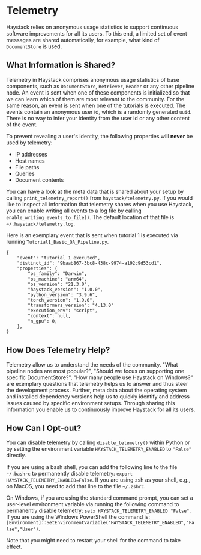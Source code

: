 # Telemetry

Haystack relies on anonymous usage statistics to support continuous software improvements for all its users.
To this end, a limited set of event messages are shared automatically, for example, what kind of `DocumentStore` is used.

## What Information is Shared?

Telemetry in Haystack comprises anonymous usage statistics of base components, such as `DocumentStore`, `Retriever`, `Reader` or any other pipeline node. An event is sent when one of these components is initialized so that we can learn which of them are most relevant to the community. For the same reason, an event is sent when one of the tutorials is executed. The events contain an anonymous user id, which is a randomly generated `uuid`. There is no way to infer your identity from the user id or any other content of the event. 

To prevent revealing a user's identity, the following properties will **never** be used by telemetry:
* IP addresses
* Host names
* File paths
* Queries
* Document contents

You can have a look at the meta data that is shared about your setup by calling `print_telemetry_report()` from `haystack/telemetry.py`. If you would like to inspect all information that telemetry shares when you use Haystack, you can enable writing all events to a log file by calling `enable_writing_events_to_file()`. The default location of that file is `~/.haystack/telemetry.log`.

Here is an exemplary event that is sent when tutorial 1 is executed via running `Tutorial1_Basic_QA_Pipeline.py`.

```
{
    "event": "tutorial 1 executed",
    "distinct_id": "9baab867-3bc8-438c-9974-a192c9d53cd1",
    "properties": {
        "os_family": "Darwin",
        "os_machine": "arm64",
        "os_version": "21.3.0",
        "haystack_version": "1.0.0",
        "python_version": "3.9.6",
        "torch_version": "1.9.0",
        "transformers_version": "4.13.0"
        "execution_env": "script",
        "context": null,
        "n_gpu": 0,
    },
}
```

## How Does Telemetry Help?

Telemetry allow us to understand the needs of the community. "What pipeline nodes are most popular?", "Should we focus on supporting one specific DocumentStore?", "How many people use Haystack on Windows?" are exemplary questions that telemetry helps us to answer and thus steer the development process. Further, meta data about the operating system and installed dependency versions help us to quickly identify and address issues caused by specific environment setups. Through sharing this information you enable us to continuously improve Haystack for all its users.

## How Can I Opt-out?

You can disable telemetry by calling `disable_telemetry()` within Python or by setting the environment variable `HAYSTACK_TELEMETRY_ENABLED` to `"False"` directly.

If you are using a bash shell, you can add the following line to the file `~/.bashrc` to permanently disable telemetry: `export HAYSTACK_TELEMETRY_ENABLED=False`. If you are using zsh as your shell, e.g., on MacOS, you need to add that line to the file `~/.zshrc`.

On Windows, if you are using the standard command prompt, you can set a user-level environment variable via running the following command to permanently disable telemetry: `setx HAYSTACK_TELEMETRY_ENABLED "False"`.
If you are using the Windows PowerShell the command is: `[Environment]::SetEnvironmentVariable("HAYSTACK_TELEMETRY_ENABLED","False","User")`.

Note that you might need to restart your shell for the command to take effect.
